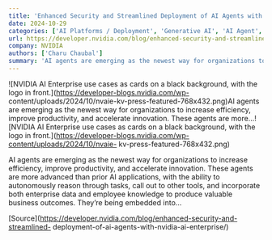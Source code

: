 ```yaml
---
title: 'Enhanced Security and Streamlined Deployment of AI Agents with NVIDIA AI Enterprise'
date: 2024-10-29
categories: ['AI Platforms / Deployment', 'Generative AI', 'AI Agent', 'featured']
url: https://developer.nvidia.com/blog/enhanced-security-and-streamlined-deployment-of-ai-agents-with-nvidia-ai-enterprise/
company: NVIDIA
authors: ['Charu Chaubal']
summary: 'AI agents are emerging as the newest way for organizations to increase efficiency, improve productivity, and accelerate innovation. These agents are more...'
---
```



![NVIDIA AI Enterprise use cases as cards on a black background, with the logo
in front.](https://developer-blogs.nvidia.com/wp-
content/uploads/2024/10/nvaie-kv-press-featured-768x432.png)AI agents are
emerging as the newest way for organizations to increase efficiency, improve
productivity, and accelerate innovation. These agents are more...![NVIDIA AI
Enterprise use cases as cards on a black background, with the logo in
front.](https://developer-blogs.nvidia.com/wp-content/uploads/2024/10/nvaie-
kv-press-featured-768x432.png)

AI agents are emerging as the newest way for organizations to increase
efficiency, improve productivity, and accelerate innovation. These agents are
more advanced than prior AI applications, with the ability to autonomously
reason through tasks, call out to other tools, and incorporate both enterprise
data and employee knowledge to produce valuable business outcomes. They’re
being embedded into…

[Source](https://developer.nvidia.com/blog/enhanced-security-and-streamlined-
deployment-of-ai-agents-with-nvidia-ai-enterprise/)


